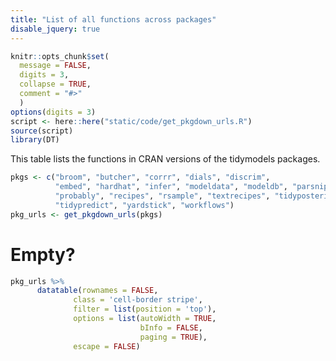 ```yaml
---
title: "List of all functions across packages"
disable_jquery: true
---
```


```r
knitr::opts_chunk$set(
  message = FALSE,
  digits = 3,
  collapse = TRUE,
  comment = "#>"
  )
options(digits = 3)
script <- here::here("static/code/get_pkgdown_urls.R")
source(script)
library(DT)
```


This table lists the functions in CRAN versions of the tidymodels packages. 

```r
pkgs <- c("broom", "butcher", "corrr", "dials", "discrim", 
          "embed", "hardhat", "infer", "modeldata", "modeldb", "parsnip", 
          "probably", "recipes", "rsample", "textrecipes", "tidyposterior", 
          "tidypredict", "yardstick", "workflows")
pkg_urls <- get_pkgdown_urls(pkgs)
```

# Empty?

```r
pkg_urls %>% 
      datatable(rownames = FALSE,
              class = 'cell-border stripe',
              filter = list(position = 'top'),
              options = list(autoWidth = TRUE,
                             bInfo = FALSE,
                             paging = TRUE),
              escape = FALSE)
```





